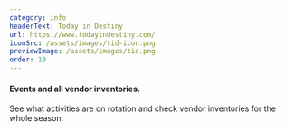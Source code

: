 ```yaml
---
category: info
headerText: Today in Destiny
url: https://www.todayindestiny.com/
iconSrc: /assets/images/tid-icon.png
previewImage: /assets/images/tid.png
order: 10
---
```


#### Events and all vendor inventories.

See what activities are on rotation and check vendor inventories for the whole season.
